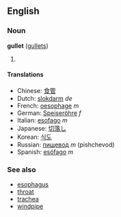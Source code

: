 ==English==
===Noun===
'''gullet''' ([[gullets]])

# {{stub}}

====Translations====
*Chinese: [[食管]]
*Dutch: [[slokdarm]] ''de''
*French: [[oesophage]] ''m''
*German: [[Speiseröhre]] ''f''
*Italian: [[esofago]] ''m''
*Japanese: [[切落し]]
*Korean: [[식도]]
*Russian: [[пищевод]] ''m'' (pishchevod)
*Spanish: [[esófago]] ''m''

===See also===
*[[esophagus]]
*[[throat]]
*[[trachea]]
*[[windpipe]]